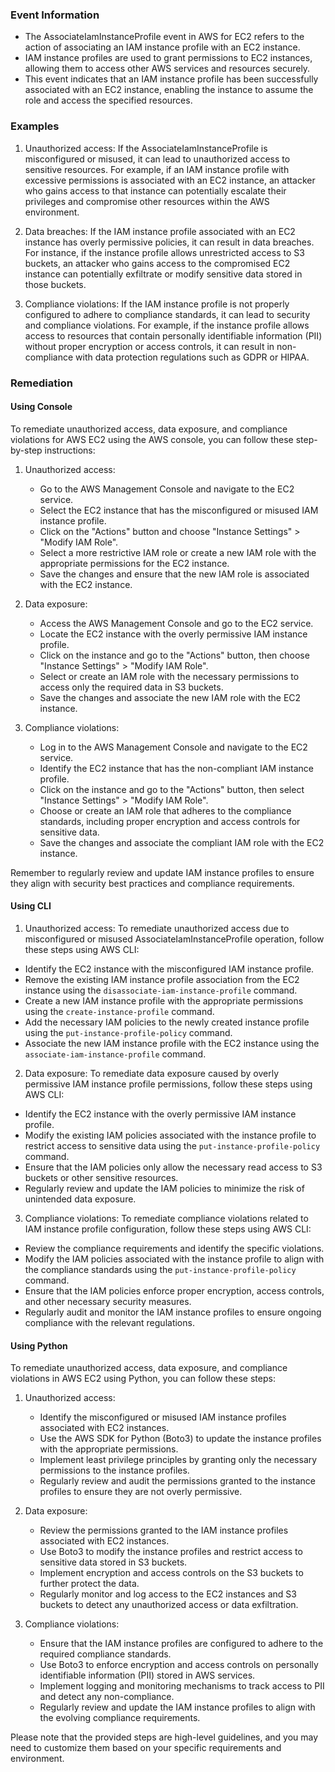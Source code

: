 
### Event Information

- The AssociateIamInstanceProfile event in AWS for EC2 refers to the action of associating an IAM instance profile with an EC2 instance.
- IAM instance profiles are used to grant permissions to EC2 instances, allowing them to access other AWS services and resources securely.
- This event indicates that an IAM instance profile has been successfully associated with an EC2 instance, enabling the instance to assume the role and access the specified resources.


### Examples

1. Unauthorized access: If the AssociateIamInstanceProfile is misconfigured or misused, it can lead to unauthorized access to sensitive resources. For example, if an IAM instance profile with excessive permissions is associated with an EC2 instance, an attacker who gains access to that instance can potentially escalate their privileges and compromise other resources within the AWS environment.

2. Data breaches: If the IAM instance profile associated with an EC2 instance has overly permissive policies, it can result in data breaches. For instance, if the instance profile allows unrestricted access to S3 buckets, an attacker who gains access to the compromised EC2 instance can potentially exfiltrate or modify sensitive data stored in those buckets.

3. Compliance violations: If the IAM instance profile is not properly configured to adhere to compliance standards, it can lead to security and compliance violations. For example, if the instance profile allows access to resources that contain personally identifiable information (PII) without proper encryption or access controls, it can result in non-compliance with data protection regulations such as GDPR or HIPAA.

### Remediation

#### Using Console

To remediate unauthorized access, data exposure, and compliance violations for AWS EC2 using the AWS console, you can follow these step-by-step instructions:

1. Unauthorized access:
   - Go to the AWS Management Console and navigate to the EC2 service.
   - Select the EC2 instance that has the misconfigured or misused IAM instance profile.
   - Click on the "Actions" button and choose "Instance Settings" > "Modify IAM Role".
   - Select a more restrictive IAM role or create a new IAM role with the appropriate permissions for the EC2 instance.
   - Save the changes and ensure that the new IAM role is associated with the EC2 instance.

2. Data exposure:
   - Access the AWS Management Console and go to the EC2 service.
   - Locate the EC2 instance with the overly permissive IAM instance profile.
   - Click on the instance and go to the "Actions" button, then choose "Instance Settings" > "Modify IAM Role".
   - Select or create an IAM role with the necessary permissions to access only the required data in S3 buckets.
   - Save the changes and associate the new IAM role with the EC2 instance.

3. Compliance violations:
   - Log in to the AWS Management Console and navigate to the EC2 service.
   - Identify the EC2 instance that has the non-compliant IAM instance profile.
   - Click on the instance and go to the "Actions" button, then select "Instance Settings" > "Modify IAM Role".
   - Choose or create an IAM role that adheres to the compliance standards, including proper encryption and access controls for sensitive data.
   - Save the changes and associate the compliant IAM role with the EC2 instance.

Remember to regularly review and update IAM instance profiles to ensure they align with security best practices and compliance requirements.

#### Using CLI

1. Unauthorized access: To remediate unauthorized access due to misconfigured or misused AssociateIamInstanceProfile operation, follow these steps using AWS CLI:

- Identify the EC2 instance with the misconfigured IAM instance profile.
- Remove the existing IAM instance profile association from the EC2 instance using the `disassociate-iam-instance-profile` command.
- Create a new IAM instance profile with the appropriate permissions using the `create-instance-profile` command.
- Add the necessary IAM policies to the newly created instance profile using the `put-instance-profile-policy` command.
- Associate the new IAM instance profile with the EC2 instance using the `associate-iam-instance-profile` command.

2. Data exposure: To remediate data exposure caused by overly permissive IAM instance profile permissions, follow these steps using AWS CLI:

- Identify the EC2 instance with the overly permissive IAM instance profile.
- Modify the existing IAM policies associated with the instance profile to restrict access to sensitive data using the `put-instance-profile-policy` command.
- Ensure that the IAM policies only allow the necessary read access to S3 buckets or other sensitive resources.
- Regularly review and update the IAM policies to minimize the risk of unintended data exposure.

3. Compliance violations: To remediate compliance violations related to IAM instance profile configuration, follow these steps using AWS CLI:

- Review the compliance requirements and identify the specific violations.
- Modify the IAM policies associated with the instance profile to align with the compliance standards using the `put-instance-profile-policy` command.
- Ensure that the IAM policies enforce proper encryption, access controls, and other necessary security measures.
- Regularly audit and monitor the IAM instance profiles to ensure ongoing compliance with the relevant regulations.

#### Using Python

To remediate unauthorized access, data exposure, and compliance violations in AWS EC2 using Python, you can follow these steps:

1. Unauthorized access:
   - Identify the misconfigured or misused IAM instance profiles associated with EC2 instances.
   - Use the AWS SDK for Python (Boto3) to update the instance profiles with the appropriate permissions.
   - Implement least privilege principles by granting only the necessary permissions to the instance profiles.
   - Regularly review and audit the permissions granted to the instance profiles to ensure they are not overly permissive.

2. Data exposure:
   - Review the permissions granted to the IAM instance profiles associated with EC2 instances.
   - Use Boto3 to modify the instance profiles and restrict access to sensitive data stored in S3 buckets.
   - Implement encryption and access controls on the S3 buckets to further protect the data.
   - Regularly monitor and log access to the EC2 instances and S3 buckets to detect any unauthorized access or data exfiltration.

3. Compliance violations:
   - Ensure that the IAM instance profiles are configured to adhere to the required compliance standards.
   - Use Boto3 to enforce encryption and access controls on personally identifiable information (PII) stored in AWS services.
   - Implement logging and monitoring mechanisms to track access to PII and detect any non-compliance.
   - Regularly review and update the IAM instance profiles to align with the evolving compliance requirements.

Please note that the provided steps are high-level guidelines, and you may need to customize them based on your specific requirements and environment.

